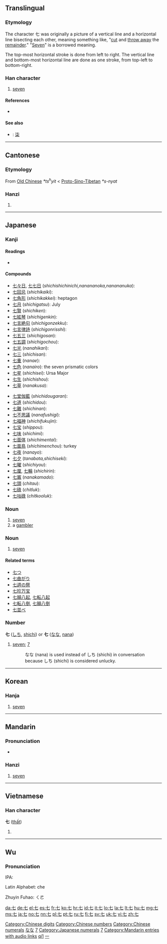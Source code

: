 {{also|柒}}<!-- may be replaced by zh-forms -->
==Translingual==
{{stroke order|type=animate}}
{{stroke order|strokes=2}}

===Etymology===
The character 七 was originally a picture of a vertical line and a horizontal line bisecting each other, meaning something like, "[[cut]] and [[throw away]] the [[remainder]]." "[[seven|Seven]]" is a borrowed meaning.

The top-most horizontal stroke is done from left to right.  The vertical line and bottom-most horizontal line are done as one stroke, from top-left to bottom-right.

===Han character===
{{Han char|rn=1|rad=一|as=01|sn=2|four=4071<sub>0</sub>|canj=十山 (JU)}}

# [[seven]]

====References====
* {{Han ref|kx=0075.070|dkj=00006|hdz=10003.030|uh=4E03|ud=19971|bh=A443|bd=42051}}

====See also====
{{Chinese-numbers}}
* {{qualifier|Chinese financial form}}: [[柒]]

[[Category:Chinese digits]]
[[Category:Chinese numbers]]
[[Category:Chinese numerals]]

----

==Cantonese==

===Etymology===
From [[Old Chinese]] ''*ts<sup>h</sup>yit'' < [[Proto-Sino-Tibetan]] ''*s-nyat''

===Hanzi===
{{yue-hanzi|jyut=|y=chat1}}

# {{defn|Cantonese}}

----

==Japanese==

===Kanji===
{{ja-kanji|grade=1|rs=一01}}

====Readings====
* {{ja-readings|on=[[しち]] (''shichi'')|kun=[[なな]] (''nana''), [[ななつ]] ([[七つ]], ''nanatsu''), [[なの]] (''nano'')|nanori=[[し]] (''shi''), [[しっ]] (''shit''), [[な]] (''na''), [[ひち]] (''hichi'')}}

====Compounds====
{{top2}}
* [[七々日]], [[七七日]] (''shichishichinichi,nanananoka,nanananuka''):
* [[七回忌]] (''shichikaiki''):
* [[七角形]] (''shichikakkei''): heptagon
* [[七月]] (''shichigatsu''): July
* [[七賢]] (''shichiken''):
* [[七絃琴]] (''shichigenkin''):
* [[七言絶句]] (''shichigonzekku''):
* [[七言律詩]] (''shichigonrisshi''):
* [[七五三]] (''shichigosan''):
* [[七五調]] (''shichigochou''):
* [[七光]] (''nanahikari''):
* [[七三]] (''shichisan''):
* [[七重]] (''nanae''):
* [[七色]] (''nanairo''): the seven prismatic colors
* [[七星]] (''shichisei''): Ursa Major
* [[七生]] (''shichishou''):
* [[七草]] (''nanakusa''):
{{mid2}}
* [[七堂伽藍]] (''shichidougaran''):
* [[七道]] (''shichidou''):
* [[七難]] (''shichinan''):
* [[七不思議]] (''nanafushigi''):
* [[七福神]] (''shichifukujin''):
* [[七宝]] (''shippou''):
* [[七味]] (''shichimi''):
* [[七面体]] (''shichimentai''):
* [[七面鳥]] (''shichimenchou''): turkey
* [[七夜]] (''nanayo''):
* [[七夕]] (''tanabata,shichiseki''):
* [[七曜]] (''shichiyou''):
* [[七厘]], [[七輪]] (''shichirin''):
* [[七竈]] (''nanakamado''):
* [[七頭]] (''chitau''):
* [[七碌]] (''chitluk''):
* [[七咕碌]] (''chitkooluk''):
{{bottom}}

===Noun===
{{ja-noun|k|hira=なな|rom=nana}}

# [[seven]]
# a [[gambler]]

===Noun===
{{ja-noun|k|hira=しち|rom=shichi}}

# [[seven]]

====Related terms====
* [[七つ]]
* [[七曲がり]]
* [[七週の祭]]
* [[七珍万宝]]
* [[七顛八起]], [[七転八起]]
* [[七転八倒]], [[七顛八倒]]
* [[七並べ]]

===Number===
'''七''' ([[しち]], [[shichi]]) or '''七''' ([[なな]], [[nana]])

# [[seven]]; [[7]]
#: なな (nana) is used instead of しち (shichi) in conversation because しち (shichi) is considered unlucky.

[[Category:1000 Japanese basic words|なな]]
[[Category:Japanese numbers|7]]
[[Category:Japanese numerals]]

----

==Korean==

===Hanja===
{{ko-hanja|hangeul=칠|rv=chil|mr=ch'il|y=chil|eumhun=일곱|ehrv=ilgop|ehmr=ilgop|ehy=ilkop}}

# [[seven]]

[[Category:Korean numbers|7]]

----

==Mandarin==

===Pronunciation===
* {{audio|zh-qī.ogg|audio}}

===Hanzi===
{{cmn-hanzi|pin=[[qī]] ([[qi1]]), [[shǎng]] ([[shang3]])|wg=ch'i<sup>1</sup>, shang<sup>3</sup>}}

# [[seven]]

[[Category:Mandarin entries with audio links]]
[[Category:Mandarin numbers in simplified script|qi1]]
[[Category:Mandarin numbers in traditional script|一]]

----

==Vietnamese==

===Han character===
'''七''' ([[thất]])

# {{defn|Vietnamese}}

----

==Wu==
{{zh-attention}}

===Pronunciation===
IPA:

Latin Alphabet: che

Zhuyin Fuhao: ㄑㄜ

[[da:七]]
[[de:七]]
[[el:七]]
[[es:七]]
[[fr:七]]
[[ko:七]]
[[hr:七]]
[[id:七]]
[[it:七]]
[[lo:七]]
[[la:七]]
[[lt:七]]
[[hu:七]]
[[mg:七]]
[[ms:七]]
[[ja:七]]
[[no:七]]
[[nn:七]]
[[pl:七]]
[[pt:七]]
[[ru:七]]
[[fi:七]]
[[sv:七]]
[[uk:七]]
[[vi:七]]
[[zh:七]]